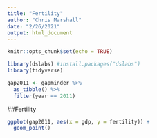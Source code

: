 ```yaml
---
title: "Fertility"
author: "Chris Marshall"
date: "2/26/2021"
output: html_document
---
```


```r
knitr::opts_chunk$set(echo = TRUE)
```

```r
library(dslabs) #install.packages("dslabs")
library(tidyverse)
```

```r
gap2011 <- gapminder %>% 
  as_tibble() %>% 
  filter(year == 2011)
```


##Fertility

```r
ggplot(gap2011, aes(x = gdp, y = fertility)) +
  geom_point()
```
